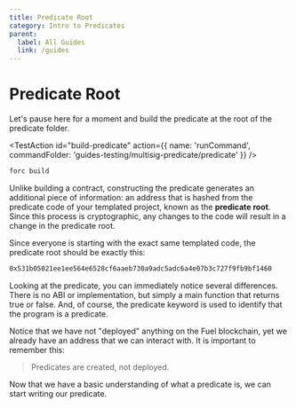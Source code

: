```yaml
---
title: Predicate Root
category: Intro to Predicates
parent:
  label: All Guides
  link: /guides
---
```


# Predicate Root

Let's pause here for a moment and build the predicate at the root of the predicate folder.

<TestAction
id="build-predicate"
action={{
  name: 'runCommand',
  commandFolder: 'guides-testing/multisig-predicate/predicate'
}}
/>

```sh
forc build
```

Unlike building a contract, constructing the predicate generates an additional piece of information: an address that is hashed from the predicate code of your templated project, known as the **predicate root**. Since this process is cryptographic, any changes to the code will result in a change in the predicate root.

Since everyone is starting with the exact same templated code, the predicate root should be exactly this:

```sh
0x531b05021ee1ee564e6528cf6aaeb730a9adc5adc6a4e07b3c727f9fb9bf1460
```

Looking at the predicate, you can immediately notice several differences. There is no ABI or implementation, but simply a main function that returns true or false. And, of course, the predicate keyword is used to identify that the program is a predicate.

Notice that we have not "deployed" anything on the Fuel blockchain, yet we already have an address that we can interact with. It is important to remember this:

> Predicates are created, not deployed.

Now that we have a basic understanding of what a predicate is, we can start writing our predicate.
